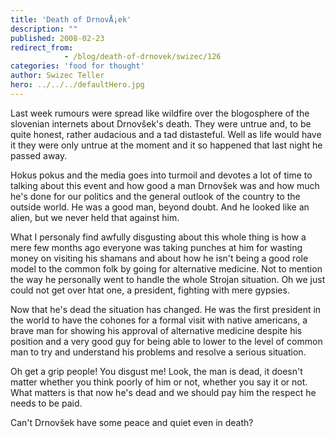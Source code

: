 ```yaml
---
title: 'Death of DrnovÅ¡ek'
description: ""
published: 2008-02-23
redirect_from: 
            - /blog/death-of-drnovek/swizec/126
categories: 'food for thought'
author: Swizec Teller
hero: ../../../defaultHero.jpg
---
```

Last week rumours were spread like wildfire over the blogosphere of the slovenian internets about Drnovšek's death. They were untrue and, to be quite honest, rather audacious and a tad distasteful. Well as life would have it they were only untrue at the moment and it so happened that last night he passed away.

Hokus pokus and the media goes into turmoil and devotes a lot of time to talking about this event and how good a man Drnovšek was and how much he's done for our politics and the general outlook of the country to the outside world. He was a good man, beyond doubt. And he looked like an alien, but we never held that against him.

What I personaly find awfully disgusting about this whole thing is how a mere few months ago everyone was taking punches at him for wasting money on visiting his shamans and about how he isn't being a good role model to the common folk by going for alternative medicine. Not to mention the way he personally went to handle the whole Strojan situation. Oh we just could not get over htat one, a president, fighting with mere gypsies.

Now that he's dead the situation has changed. He was the first president in the world to have the cohones for a formal visit with native americans, a brave man for showing his approval of alternative medicine despite his position and a very good guy for being able to lower to the level of common man to try and understand his problems and resolve a serious situation.

Oh get a grip people! You disgust me! Look, the man is dead, it doesn't matter whether you think poorly of him or not, whether you say it or not. What matters is that now he's dead and we should pay him the respect he needs to be paid.

Can't Drnovšek have some peace and quiet even in death?